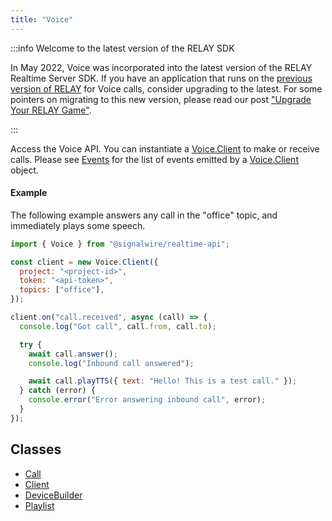 ```yaml
---
title: "Voice"
---
```


:::info Welcome to the latest version of the RELAY SDK

In May 2022, Voice was incorporated into the latest version of the RELAY Realtime Server SDK. If you have an application that runs on the [previous version of RELAY](https://docs.signalwire.com/reference/relay-sdk-nodejs/v2/#relay-sdk-for-node-js) for Voice calls, consider upgrading to the latest. For some pointers on migrating to this new version, please read our post ["Upgrade Your RELAY Game"](https://signalwire.com/blogs/developers/upgrade-your-relay-game).

:::

Access the Voice API. You can instantiate a [Voice.Client](./voice-client.mdx) to make or receive calls. Please see [Events](./voice-client.mdx#events) for the list of events emitted by a [Voice.Client](./voice-client.mdx) object.

#### Example

The following example answers any call in the "office" topic, and immediately plays some speech.

```javascript
import { Voice } from "@signalwire/realtime-api";

const client = new Voice.Client({
  project: "<project-id>",
  token: "<api-token>",
  topics: ["office"],
});

client.on("call.received", async (call) => {
  console.log("Got call", call.from, call.to);

  try {
    await call.answer();
    console.log("Inbound call answered");

    await call.playTTS({ text: "Hello! This is a test call." });
  } catch (error) {
    console.error("Error answering inbound call", error);
  }
});
```

## Classes

- [Call](./voice-call.mdx)
- [Client](./voice-client.mdx)
- [DeviceBuilder](./voice-devicebuilder.md)
- [Playlist](./voice-playlist.md)
